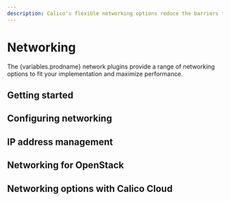 ```yaml
---
description: Calico's flexible networking options reduce the barriers to adopting a CaaS platform solution. Determine the best networking option for your implementation.
---
```



# Networking

The {variables.prodname} network plugins provide a range of networking options to fit your implementation and maximize performance.

## Getting started

<DocCardLinkLayout>
  <DocCardLink docId='networking/determine-best-networking' />
  <DocCardLink docId='about/kubernetes-training/about-networking' />
  <DocCardLink docId='about/kubernetes-training/about-k8s-networking' />
</DocCardLinkLayout>

## Configuring networking

<DocCardLinkLayout>
  <DocCardLink docId='networking/configuring/bgp' />
  <DocCardLink docId='networking/configuring/vxlan-ipip' />
  <DocCardLink docId='networking/configuring/advertise-service-ips' />
  <DocCardLink docId='networking/configuring/mtu' />
  <DocCardLink docId='networking/configuring/workloads-outside-cluster' />
  <DocCardLink docId='networking/configuring/use-ipvs' />
  <DocCardLink docId='networking/configuring/sidecar-acceleration' />
  <DocCardLink docId='networking/configuring/pod-mac-address' />
</DocCardLinkLayout>


## IP address management

<DocCardLinkLayout>
  <DocCardLink docId='networking/ipam/get-started-ip-addresses' />
  <DocCardLink docId='networking/ipam/ippools' />
  <DocCardLink docId='networking/ipam/ip-autodetection' />
  <DocCardLink docId='networking/ipam/ipv6' />
  <DocCardLink docId='networking/ipam/ipv6-control-plane' />
  <DocCardLink docId='networking/ipam/add-floating-ip' />
  <DocCardLink docId='networking/ipam/use-specific-ip' />
  <DocCardLink docId='networking/ipam/assign-ip-addresses-topology' />
  <DocCardLink docId='networking/ipam/migrate-pools' />
  <DocCardLink docId='networking/ipam/change-block-size' />
  <DocCardLink docId='networking/ipam/legacy-firewalls' />
</DocCardLinkLayout>


## Networking for OpenStack

<DocCardLinkLayout>
  <DocCardLink docId='networking/openstack/dev-machine-setup' />
  <DocCardLink docId='networking/openstack/ipv6' />
  <DocCardLink docId='networking/openstack/connectivity' />
  <DocCardLink docId='networking/openstack/labels' />
  <DocCardLink docId='networking/openstack/configuration' />
  <DocCardLink docId='networking/openstack/semantics' />
  <DocCardLink docId='networking/openstack/floating-ips' />
  <DocCardLink docId='networking/openstack/service-ips' />
  <DocCardLink docId='networking/openstack/host-routes' />
  <DocCardLink docId='networking/openstack/multiple-regions' />
  <DocCardLink docId='networking/openstack/kuryr' />
  <DocCardLink docId='networking/openstack/neutron-api' />
</DocCardLinkLayout>

## Networking options with Calico Cloud

<DocCardLinkLayout>
  <PaidProductDocCardLink
    url='calico-cloud/networking/egress/egress-gateway-on-prem'
    paidProductName='cloud'
    title='Egress gateways'
    description='Configure specific application traffic to exit the cluster through an egress gateway.'
  />
  <PaidProductDocCardLink
    url='/calico-cloud/networking/configuring/dual-tor'
    paidProductName='cloud'
    title='Deploy a dual ToR cluster'
    description=' Configure a dual plane cluster for redundant connectivity between workloads.'
  />
</DocCardLinkLayout>